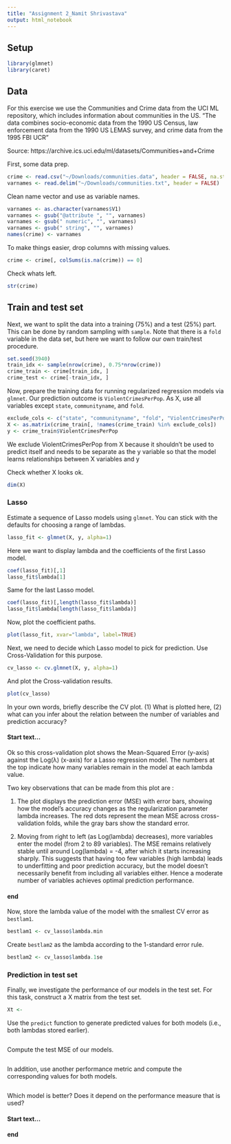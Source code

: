 ```yaml
---
title: "Assignment 2_Namit Shrivastava"
output: html_notebook
---
```


## Setup

```r
library(glmnet)
library(caret)
```

## Data

For this exercise we use the Communities and Crime data from the UCI ML repository, which includes information about communities in the US. "The data combines socio-economic data from the 1990 US Census, law enforcement data from the 1990 US LEMAS survey, and crime data from the 1995 FBI UCR"

Source: https://archive.ics.uci.edu/ml/datasets/Communities+and+Crime

First, some data prep.

```r
crime <- read.csv("~/Downloads/communities.data", header = FALSE, na.strings = "?")
varnames <- read.delim("~/Downloads/communities.txt", header = FALSE)
```

Clean name vector and use as variable names.

```r
varnames <- as.character(varnames$V1)
varnames <- gsub("@attribute ", "", varnames)
varnames <- gsub(" numeric", "", varnames)
varnames <- gsub(" string", "", varnames)
names(crime) <- varnames
```

To make things easier, drop columns with missing values.

```r
crime <- crime[, colSums(is.na(crime)) == 0]
```

Check whats left.

```r
str(crime)
```

## Train and test set

Next, we want to split the data into a training (75%) and a test (25%) part. This can be done by random sampling with `sample`. Note that there is a `fold` variable in the data set, but here we want to follow our own train/test procedure.

```r
set.seed(3940)
train_idx <- sample(nrow(crime), 0.75*nrow(crime))
crime_train <- crime[train_idx, ]
crime_test <- crime[-train_idx, ]
```

Now, prepare the training data for running regularized regression models via `glmnet`. Our prediction outcome is `ViolentCrimesPerPop`. As X, use all variables except `state`, `communityname`, and `fold`. 

```r
exclude_cols <- c("state", "communityname", "fold", "ViolentCrimesPerPop")
X <- as.matrix(crime_train[, !names(crime_train) %in% exclude_cols])
y <- crime_train$ViolentCrimesPerPop
```

We exclude ViolentCrimesPerPop from X because it shouldn't be used to predict itself and needs to be separate as the y variable so that the model learns relationships between X variables and y

Check whether X looks ok.

```r
dim(X)
```

### Lasso

Estimate a sequence of Lasso models using `glmnet`. You can stick with the defaults for choosing a range of lambdas.

```r
lasso_fit <- glmnet(X, y, alpha=1)
```

Here we want to display lambda and the coefficients of the first Lasso model.
```r
coef(lasso_fit)[,1]
lasso_fit$lambda[1]
```

Same for the last Lasso model.

```r
coef(lasso_fit)[,length(lasso_fit$lambda)]
lasso_fit$lambda[length(lasso_fit$lambda)]
```

Now, plot the coefficient paths.

```r
plot(lasso_fit, xvar="lambda", label=TRUE)
```

Next, we need to decide which Lasso model to pick for prediction. Use Cross-Validation for this purpose.

```r
cv_lasso <- cv.glmnet(X, y, alpha=1)
```

And plot the Cross-validation results.

```r
plot(cv_lasso)
```

In your own words, briefly describe the CV plot. (1) What is plotted here, (2) what can you infer about the relation between the number of variables and prediction accuracy? 

#### Start text...

Ok so this cross-validation plot shows the Mean-Squared Error (y-axis) against the Log(λ) (x-axis) for a Lasso regression model. The numbers at the top indicate how many variables remain in the model at each lambda value.

Two key observations that can be made from this plot are :

1. The plot displays the prediction error (MSE) with error bars, showing how the model's accuracy changes as the regularization parameter lambda increases. The red dots represent the mean MSE across cross-validation folds, while the gray bars show the standard error.

2. Moving from right to left (as Log(lambda) decreases), more variables enter the model (from 2 to 89 variables). The MSE remains relatively stable until around Log(lambda) = -4, after which it starts increasing sharply. This suggests that having too few variables (high lambda) leads to underfitting and poor prediction accuracy, but the model doesn't necessarily benefit from including all variables either. Hence a moderate number of variables achieves optimal prediction performance.

#### end

Now, store the lambda value of the model with the smallest CV error as `bestlam1`.

```r
bestlam1 <- cv_lasso$lambda.min
```

Create `bestlam2` as the lambda according to the 1-standard error rule.

```r
bestlam2 <- cv_lasso$lambda.1se
```

### Prediction in test set

Finally, we investigate the performance of our models in the test set. For this task, construct a X matrix from the test set.

```r
Xt <- 
```

Use the `predict` function to generate predicted values for both models (i.e., both lambdas stored earlier).

```r

```

Compute the test MSE of our models.

```r

```

In addition, use another performance metric and compute the corresponding values for both models.

```r

```

Which model is better? Does it depend on the performance measure that is used?

#### Start text...

#### end
